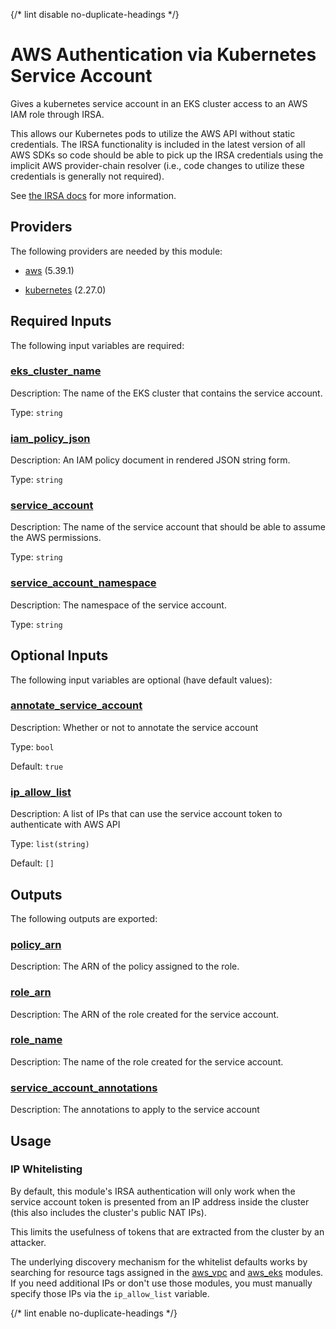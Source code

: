 
{/* lint disable no-duplicate-headings */}

# AWS Authentication via Kubernetes Service Account

<ModuleHeader name="kube_sa_auth_aws" sourceHref="https://github.com/Panfactum/stack/tree/main/packages/infrastructure/kube_sa_auth_aws" status="stable" type="submodule" />

Gives a kubernetes service account in an EKS cluster access to an AWS IAM role through IRSA.

This allows our Kubernetes pods to utilize the AWS API without static credentials. The IRSA functionality
is included in the latest version of all AWS SDKs so code should be able to pick up the IRSA credentials
using the implicit AWS provider-chain resolver (i.e., code changes to utilize these credentials is generally not required).

See [the IRSA docs](https://docs.aws.amazon.com/eks/latest/userguide/iam-roles-for-service-accounts.html) for more information.

## Providers

The following providers are needed by this module:

* [aws](https://registry.terraform.io/providers/hashicorp/aws/5.39.1/docs) (5.39.1)

* [kubernetes](https://registry.terraform.io/providers/hashicorp/kubernetes/2.27.0/docs) (2.27.0)

## Required Inputs

The following input variables are required:

### <a name="input_eks_cluster_name" /> [eks\_cluster\_name](#input_eks_cluster_name)

Description: The name of the EKS cluster that contains the service account.

Type: `string`

### <a name="input_iam_policy_json" /> [iam\_policy\_json](#input_iam_policy_json)

Description: An IAM policy document in rendered JSON string form.

Type: `string`

### <a name="input_service_account" /> [service\_account](#input_service_account)

Description: The name of the service account that should be able to assume the AWS permissions.

Type: `string`

### <a name="input_service_account_namespace" /> [service\_account\_namespace](#input_service_account_namespace)

Description: The namespace of the service account.

Type: `string`

## Optional Inputs

The following input variables are optional (have default values):

### <a name="input_annotate_service_account" /> [annotate\_service\_account](#input_annotate_service_account)

Description: Whether or not to annotate the service account

Type: `bool`

Default: `true`

### <a name="input_ip_allow_list" /> [ip\_allow\_list](#input_ip_allow_list)

Description: A list of IPs that can use the service account token to authenticate with AWS API

Type: `list(string)`

Default: `[]`

## Outputs

The following outputs are exported:

### <a name="output_policy_arn" /> [policy\_arn](#output_policy_arn)

Description: The ARN of the policy assigned to the role.

### <a name="output_role_arn" /> [role\_arn](#output_role_arn)

Description: The ARN of the role created for the service account.

### <a name="output_role_name" /> [role\_name](#output_role_name)

Description: The name of the role created for the service account.

### <a name="output_service_account_annotations" /> [service\_account\_annotations](#output_service_account_annotations)

Description: The annotations to apply to the service account

## Usage

### IP Whitelisting

By default, this module's IRSA authentication will only work when the service account token is presented from an IP address
inside the cluster (this also includes the cluster's public NAT IPs).

This limits the usefulness of tokens that are extracted from the cluster by an attacker.

The underlying discovery mechanism for the whitelist defaults works by searching for resource tags
assigned in the [aws\_vpc](/docs/edge/reference/infrastructure-modules/aws/aws_vpc) and [aws\_eks](/docs/edge/reference/infrastructure-modules/aws/aws_eks)
modules. If you need additional IPs or don't use those modules, you must manually specify those IPs via the `ip_allow_list` variable.

{/* lint enable no-duplicate-headings */}
